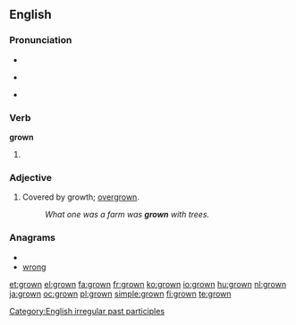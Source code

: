 ==English==

===Pronunciation===
* {{IPA|/'ɡɻɔʊn/}}
* {{audio|en-us-grown.ogg|Audio (US)}}
*: {{rhymes|əʊn}}
* {{homophones|groan}}

===Verb===
'''grown'''

# {{past participle of|[[grow]]}}

===Adjective===
{{en-adj}}

# Covered by growth; [[overgrown]].
#: ''What one was a farm was '''grown''' with trees.''

===Anagrams===
* {{alphagram|gnorw}}
* [[wrong#English|wrong]]

[[Category:English irregular past participles]]

[[et:grown]]
[[el:grown]]
[[fa:grown]]
[[fr:grown]]
[[ko:grown]]
[[io:grown]]
[[hu:grown]]
[[nl:grown]]
[[ja:grown]]
[[oc:grown]]
[[pl:grown]]
[[simple:grown]]
[[fi:grown]]
[[te:grown]]